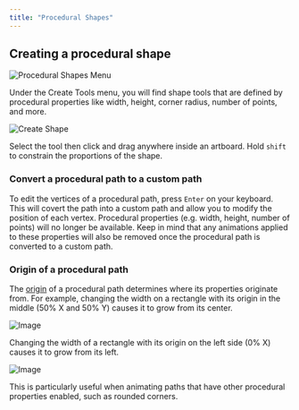 ```yaml
---
title: "Procedural Shapes"
---
```



<YouTube id="vU5SrgymGD8" />

## Creating a procedural shape

![Procedural Shapes Menu](/images/editor/fundamentals/procedural-shapes-menu.png)

Under the Create Tools menu, you will find shape tools that are defined by procedural properties like width, height, corner radius, number of points, and more.

![Create Shape](/images/editor/fundamentals/procedural-shapes-create.png)

Select the tool then click and drag anywhere inside an artboard. Hold `shift` to constrain the proportions of the shape.

### Convert a procedural path to a custom path

To edit the vertices of a procedural path, press `Enter` on your keyboard. This will covert the path into a custom path and allow you to modify the position of each vertex. Procedural properties (e.g. width, height, number of points) will no longer be available. Keep in mind that any animations applied to these properties will also be removed once the procedural path is converted to a custom path.

### Origin of a procedural path

The [origin](/editor/fundamentals/freeze-and-origin) of a procedural path determines where its properties originate from. For example, changing the width on a rectangle with its origin in the middle (50% X and 50% Y) causes it to grow from its center.

![Image](https://ucarecdn.com/9c813df9-375e-4138-b6fc-53cddddb046a/)

Changing the width of a rectangle with its origin on the left side (0% X) causes it to grow from its left.

![Image](https://ucarecdn.com/77c9e563-a40a-4852-8701-0298550c51a0/)

This is particularly useful when animating paths that have other procedural properties enabled, such as rounded corners.